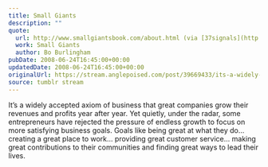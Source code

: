 ```yaml
---
title: Small Giants
description: ""
quote:
  url: http://www.smallgiantsbook.com/about.html (via [37signals](http://www.37signals.com/svn/posts/1105-choosing-the-right-things-to-say-no-to))
  work: Small Giants
  author: Bo Burlingham
pubDate: 2008-06-24T16:45:00+00:00
updatedDate: 2008-06-24T16:45:00+00:00
originalUrl: https://stream.anglepoised.com/post/39669433/its-a-widely-accepted-axiom-of-business-that
source: tumblr stream
---
```


It’s a widely accepted axiom of business that great companies grow their revenues and profits year after year. Yet quietly, under the radar, some entrepreneurs have rejected the pressure of endless growth to focus on more satisfying business goals. Goals like being great at what they do&hellip; creating a great place to work&hellip; providing great customer service&hellip; making great contributions to their communities and finding great ways to lead their lives.

